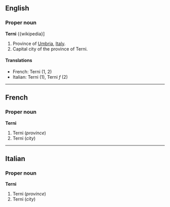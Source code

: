 ==English==

===Proper noun===
'''Terni'''
{{wikipedia}]
#Province of [[Umbria]], [[Italy]].
#Capital city of the province of Terni.

====Translations====

*French: Terni (1, 2)
*Italian: Terni (1), Terni ''f'' (2)

----

==French==

===Proper noun===
'''Terni'''
#Terni (''province'')
#Terni (''city'')

----

==Italian==

===Proper noun===
'''Terni'''
#Terni (''province'')
#Terni (''city'')